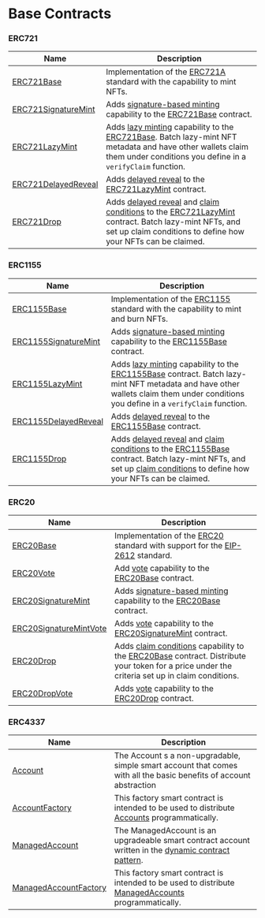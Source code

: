 # Base Contracts

### ERC721

| Name                                                                          | Description                                                                                                                                                                                                                                                                                                                         |
| ----------------------------------------------------------------------------- | ----------------------------------------------------------------------------------------------------------------------------------------------------------------------------------------------------------------------------------------------------------------------------------------------------------------------------------- |
| [ERC721Base](/contracts/build/base-contracts/erc-721/base)                    | Implementation of the [ERC721A](https://www.erc721a.org/) standard with the capability to mint NFTs.                                                                                                                                                                                                                                |
| [ERC721SignatureMint](/contracts/build/base-contracts/erc-721/signature-mint) | Adds [signature-based minting](/glossary/signature-based-minting) capability to the [ERC721Base](/contracts/build/base-contracts/erc-721/base) contract.                                                                                                                                                                            |
| [ERC721LazyMint](/contracts/build/base-contracts/erc-721/lazy-mint)           | Adds [lazy minting](/contracts/build/extensions/general/LazyMint) capability to the [ERC721Base](/contracts/build/base-contracts/erc-721/base). Batch lazy-mint NFT metadata and have other wallets claim them under conditions you define in a `verifyClaim` function.                                                             |
| [ERC721DelayedReveal](/contracts/build/base-contracts/erc-721/delayed-reveal) | Adds [delayed reveal](/contracts/build/extensions/general/DelayedReveal) to the [ERC721LazyMint](/contracts/build/base-contracts/erc-721/lazy-mint) contract.                                                                                                                                                                       |
| [ERC721Drop](/contracts/build/base-contracts/erc-721/drop)                    | Adds [delayed reveal](/contracts/build/extensions/general/DelayedReveal) and [claim conditions](/contracts/build/extensions/general/DropSinglePhase) to the [ERC721LazyMint](/contracts/build/base-contracts/erc-721/lazy-mint) contract. Batch lazy-mint NFTs, and set up claim conditions to define how your NFTs can be claimed. |

### ERC1155

| Name                                                                            | Description                                                                                                                                                                                                                                                                                                                                                                                     |
| ------------------------------------------------------------------------------- | ----------------------------------------------------------------------------------------------------------------------------------------------------------------------------------------------------------------------------------------------------------------------------------------------------------------------------------------------------------------------------------------------- |
| [ERC1155Base](/contracts/build/base-contracts/erc-1155/base)                    | Implementation of the [ERC1155](https://eips.ethereum.org/EIPS/eip-1155) standard with the capability to mint and burn NFTs.                                                                                                                                                                                                                                                                    |
| [ERC1155SignatureMint](/contracts/build/base-contracts/erc-1155/signature-mint) | Adds [signature-based minting](/glossary/signature-based-minting) capability to the [ERC1155Base](/contracts/build/base-contracts/erc-1155/base) contract.                                                                                                                                                                                                                                      |
| [ERC1155LazyMint](/contracts/build/base-contracts/erc-1155/lazy-mint)           | Adds [lazy minting](/contracts/build/extensions/general/LazyMint) capability to the [ERC1155Base](/contracts/build/base-contracts/erc-1155/base) contract. Batch lazy-mint NFT metadata and have other wallets claim them under conditions you define in a `verifyClaim` function.                                                                                                              |
| [ERC1155DelayedReveal](/contracts/build/base-contracts/erc-1155/delayed-reveal) | Adds [delayed reveal](/contracts/build/extensions/general/DelayedReveal) to the [ERC1155Base](/contracts/build/base-contracts/erc-1155/base) contract.                                                                                                                                                                                                                                          |
| [ERC1155Drop](/contracts/build/base-contracts/erc-1155/drop)                    | Adds [delayed reveal](/contracts/build/extensions/general/DelayedReveal) and [claim conditions](/contracts/build/extensions/general/DropSinglePhase1155) to the [ERC1155Base](/contracts/build/base-contracts/erc-1155/base) contract. Batch lazy-mint NFTs, and set up [claim conditions](/contracts/build/extensions/erc-1155/ERC1155DropSinglePhase) to define how your NFTs can be claimed. |

### ERC20

| Name                                                                                 | Description                                                                                                                                                                                                                                        |
| ------------------------------------------------------------------------------------ | -------------------------------------------------------------------------------------------------------------------------------------------------------------------------------------------------------------------------------------------------- |
| [ERC20Base](/contracts/build/base-contracts/erc-20/base)                             | Implementation of the [ERC20](/contracts/build/extensions/erc-20/ERC20) standard with support for the [EIP-2612](https://eips.ethereum.org/EIPS/eip-2612) standard.                                                                                |
| [ERC20Vote](/contracts/build/base-contracts/erc-20/vote)                             | Add [vote](https://github.com/thirdweb-dev/contracts/blob/main/contracts/openzeppelin-presets/token/ERC20/extensions/ERC20Votes.sol) capability to the [ERC20Base](/contracts/build/base-contracts/erc-20/base) contract.                          |
| [ERC20SignatureMint](/contracts/build/base-contracts/erc-20/signature-mint)          | Adds [signature-based minting](/glossary/signature-based-minting) capability to the [ERC20Base](/contracts/build/base-contracts/erc-20/base) contract.                                                                                             |
| [ERC20SignatureMintVote](/contracts/build/base-contracts/erc-20/signature-mint-vote) | Adds [vote](https://github.com/thirdweb-dev/contracts/blob/main/contracts/openzeppelin-presets/token/ERC20/extensions/ERC20Votes.sol) capability to the [ERC20SignatureMint](/contracts/build/base-contracts/erc-20/signature-mint) contract.      |
| [ERC20Drop](/contracts/build/base-contracts/erc-20/drop)                             | Adds [claim conditions](/contracts/build/extensions/general/DropSinglePhase) capability to the [ERC20Base](/contracts/build/base-contracts/erc-20/base) contract. Distribute your token for a price under the criteria set up in claim conditions. |
| [ERC20DropVote](/contracts/build/base-contracts/erc-20/drop-vote)                    | Adds [vote](https://github.com/thirdweb-dev/contracts/blob/main/contracts/openzeppelin-presets/token/ERC20/extensions/ERC20Votes.sol) capability to the [ERC20Drop](/contracts/build/base-contracts/erc-20/drop) contract.                         |

### ERC4337

| Name                                                                                      | Description                                                                                                                                                    |
| ----------------------------------------------------------------------------------------- | -------------------------------------------------------------------------------------------------------------------------------------------------------------- |
| [Account](/contracts/build/base-contracts/erc-4337/account)                               | The Account s a non-upgradable, simple smart account that comes with all the basic benefits of account abstraction                                |
| [AccountFactory](/contracts/build/base-contracts/erc-4337/account-factory)                | This factory smart contract is intended to be used to distribute [Accounts](/contracts/build/base-contracts/erc-4337/account) programmatically.                |
| [ManagedAccount](/contracts/build/base-contracts/erc-4337/mananged-account)               | The ManagedAccount is an upgradeable smart contract account written in the [dynamic contract pattern](https://github.com/thirdweb-dev/dynamic-contracts). |
| [ManagedAccountFactory](/contracts/build/base-contracts/erc-4337/managed-account-factory) | This factory smart contract is intended to be used to distribute [ManagedAccounts](/contracts/build/base-contracts/erc-4337/managed-account) programmatically. |
